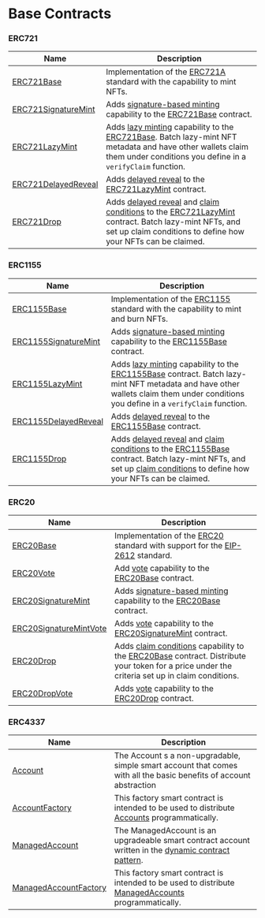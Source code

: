 # Base Contracts

### ERC721

| Name                                                                          | Description                                                                                                                                                                                                                                                                                                                         |
| ----------------------------------------------------------------------------- | ----------------------------------------------------------------------------------------------------------------------------------------------------------------------------------------------------------------------------------------------------------------------------------------------------------------------------------- |
| [ERC721Base](/contracts/build/base-contracts/erc-721/base)                    | Implementation of the [ERC721A](https://www.erc721a.org/) standard with the capability to mint NFTs.                                                                                                                                                                                                                                |
| [ERC721SignatureMint](/contracts/build/base-contracts/erc-721/signature-mint) | Adds [signature-based minting](/glossary/signature-based-minting) capability to the [ERC721Base](/contracts/build/base-contracts/erc-721/base) contract.                                                                                                                                                                            |
| [ERC721LazyMint](/contracts/build/base-contracts/erc-721/lazy-mint)           | Adds [lazy minting](/contracts/build/extensions/general/LazyMint) capability to the [ERC721Base](/contracts/build/base-contracts/erc-721/base). Batch lazy-mint NFT metadata and have other wallets claim them under conditions you define in a `verifyClaim` function.                                                             |
| [ERC721DelayedReveal](/contracts/build/base-contracts/erc-721/delayed-reveal) | Adds [delayed reveal](/contracts/build/extensions/general/DelayedReveal) to the [ERC721LazyMint](/contracts/build/base-contracts/erc-721/lazy-mint) contract.                                                                                                                                                                       |
| [ERC721Drop](/contracts/build/base-contracts/erc-721/drop)                    | Adds [delayed reveal](/contracts/build/extensions/general/DelayedReveal) and [claim conditions](/contracts/build/extensions/general/DropSinglePhase) to the [ERC721LazyMint](/contracts/build/base-contracts/erc-721/lazy-mint) contract. Batch lazy-mint NFTs, and set up claim conditions to define how your NFTs can be claimed. |

### ERC1155

| Name                                                                            | Description                                                                                                                                                                                                                                                                                                                                                                                     |
| ------------------------------------------------------------------------------- | ----------------------------------------------------------------------------------------------------------------------------------------------------------------------------------------------------------------------------------------------------------------------------------------------------------------------------------------------------------------------------------------------- |
| [ERC1155Base](/contracts/build/base-contracts/erc-1155/base)                    | Implementation of the [ERC1155](https://eips.ethereum.org/EIPS/eip-1155) standard with the capability to mint and burn NFTs.                                                                                                                                                                                                                                                                    |
| [ERC1155SignatureMint](/contracts/build/base-contracts/erc-1155/signature-mint) | Adds [signature-based minting](/glossary/signature-based-minting) capability to the [ERC1155Base](/contracts/build/base-contracts/erc-1155/base) contract.                                                                                                                                                                                                                                      |
| [ERC1155LazyMint](/contracts/build/base-contracts/erc-1155/lazy-mint)           | Adds [lazy minting](/contracts/build/extensions/general/LazyMint) capability to the [ERC1155Base](/contracts/build/base-contracts/erc-1155/base) contract. Batch lazy-mint NFT metadata and have other wallets claim them under conditions you define in a `verifyClaim` function.                                                                                                              |
| [ERC1155DelayedReveal](/contracts/build/base-contracts/erc-1155/delayed-reveal) | Adds [delayed reveal](/contracts/build/extensions/general/DelayedReveal) to the [ERC1155Base](/contracts/build/base-contracts/erc-1155/base) contract.                                                                                                                                                                                                                                          |
| [ERC1155Drop](/contracts/build/base-contracts/erc-1155/drop)                    | Adds [delayed reveal](/contracts/build/extensions/general/DelayedReveal) and [claim conditions](/contracts/build/extensions/general/DropSinglePhase1155) to the [ERC1155Base](/contracts/build/base-contracts/erc-1155/base) contract. Batch lazy-mint NFTs, and set up [claim conditions](/contracts/build/extensions/erc-1155/ERC1155DropSinglePhase) to define how your NFTs can be claimed. |

### ERC20

| Name                                                                                 | Description                                                                                                                                                                                                                                        |
| ------------------------------------------------------------------------------------ | -------------------------------------------------------------------------------------------------------------------------------------------------------------------------------------------------------------------------------------------------- |
| [ERC20Base](/contracts/build/base-contracts/erc-20/base)                             | Implementation of the [ERC20](/contracts/build/extensions/erc-20/ERC20) standard with support for the [EIP-2612](https://eips.ethereum.org/EIPS/eip-2612) standard.                                                                                |
| [ERC20Vote](/contracts/build/base-contracts/erc-20/vote)                             | Add [vote](https://github.com/thirdweb-dev/contracts/blob/main/contracts/openzeppelin-presets/token/ERC20/extensions/ERC20Votes.sol) capability to the [ERC20Base](/contracts/build/base-contracts/erc-20/base) contract.                          |
| [ERC20SignatureMint](/contracts/build/base-contracts/erc-20/signature-mint)          | Adds [signature-based minting](/glossary/signature-based-minting) capability to the [ERC20Base](/contracts/build/base-contracts/erc-20/base) contract.                                                                                             |
| [ERC20SignatureMintVote](/contracts/build/base-contracts/erc-20/signature-mint-vote) | Adds [vote](https://github.com/thirdweb-dev/contracts/blob/main/contracts/openzeppelin-presets/token/ERC20/extensions/ERC20Votes.sol) capability to the [ERC20SignatureMint](/contracts/build/base-contracts/erc-20/signature-mint) contract.      |
| [ERC20Drop](/contracts/build/base-contracts/erc-20/drop)                             | Adds [claim conditions](/contracts/build/extensions/general/DropSinglePhase) capability to the [ERC20Base](/contracts/build/base-contracts/erc-20/base) contract. Distribute your token for a price under the criteria set up in claim conditions. |
| [ERC20DropVote](/contracts/build/base-contracts/erc-20/drop-vote)                    | Adds [vote](https://github.com/thirdweb-dev/contracts/blob/main/contracts/openzeppelin-presets/token/ERC20/extensions/ERC20Votes.sol) capability to the [ERC20Drop](/contracts/build/base-contracts/erc-20/drop) contract.                         |

### ERC4337

| Name                                                                                      | Description                                                                                                                                                    |
| ----------------------------------------------------------------------------------------- | -------------------------------------------------------------------------------------------------------------------------------------------------------------- |
| [Account](/contracts/build/base-contracts/erc-4337/account)                               | The Account s a non-upgradable, simple smart account that comes with all the basic benefits of account abstraction                                |
| [AccountFactory](/contracts/build/base-contracts/erc-4337/account-factory)                | This factory smart contract is intended to be used to distribute [Accounts](/contracts/build/base-contracts/erc-4337/account) programmatically.                |
| [ManagedAccount](/contracts/build/base-contracts/erc-4337/mananged-account)               | The ManagedAccount is an upgradeable smart contract account written in the [dynamic contract pattern](https://github.com/thirdweb-dev/dynamic-contracts). |
| [ManagedAccountFactory](/contracts/build/base-contracts/erc-4337/managed-account-factory) | This factory smart contract is intended to be used to distribute [ManagedAccounts](/contracts/build/base-contracts/erc-4337/managed-account) programmatically. |
